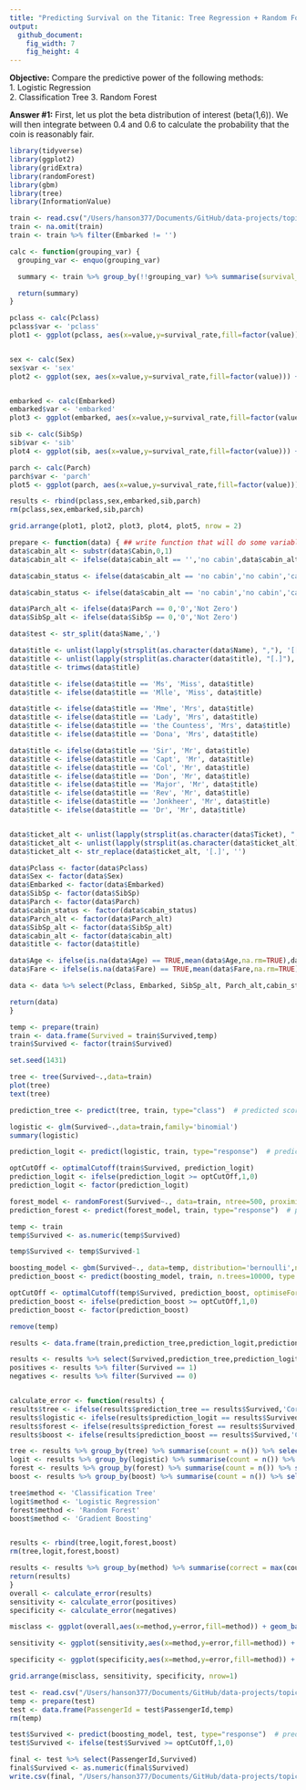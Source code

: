 ```yaml
---
title: "Predicting Survival on the Titanic: Tree Regression + Random Forest"
output:
  github_document:
    fig_width: 7
    fig_height: 4
---
```


**Objective:**
Compare the predictive power of the following methods:  
1. Logistic Regression  
2. Classification Tree
3. Random Forest

**Answer #1:**
First, let us plot the beta distribution of interest (beta(1,6)).  We will then integrate between 0.4 and 0.6 to calculate the probability that the coin is reasonably fair.

```r
library(tidyverse)
library(ggplot2)
library(gridExtra)
library(randomForest)
library(gbm)
library(tree)
library(InformationValue)

train <- read.csv("/Users/hanson377/Documents/GitHub/data-projects/topics/Titanic/data/train.csv")
train <- na.omit(train)
train <- train %>% filter(Embarked != '')
```

```r
calc <- function(grouping_var) {
  grouping_var <- enquo(grouping_var)

  summary <- train %>% group_by(!!grouping_var) %>% summarise(survival_rate = mean(Survived), n = n_distinct(PassengerId)) %>% select(survival_rate,n,value=!!grouping_var)

  return(summary)
}

pclass <- calc(Pclass)
pclass$var <- 'pclass'
plot1 <- ggplot(pclass, aes(x=value,y=survival_rate,fill=factor(value))) + geom_bar(stat='identity') + facet_wrap(~var) + scale_y_continuous(labels=scales::percent) + xlab('') + ylab('Survival Rate') + geom_text(aes(label=n),position=position_dodge(0.9),vjust=-0.25) + theme(legend.position='none')


sex <- calc(Sex)
sex$var <- 'sex'
plot2 <- ggplot(sex, aes(x=value,y=survival_rate,fill=factor(value))) + geom_bar(stat='identity') + facet_wrap(~var) + scale_y_continuous(labels=scales::percent) + xlab('') + ylab('Survival Rate')+ geom_text(aes(label=n),position=position_dodge(0.9),vjust=-0.25) + theme(legend.position='none')


embarked <- calc(Embarked)
embarked$var <- 'embarked'
plot3 <- ggplot(embarked, aes(x=value,y=survival_rate,fill=factor(value))) + geom_bar(stat='identity') + facet_wrap(~var) + scale_y_continuous(labels=scales::percent) + xlab('') + ylab('Survival Rate')+ geom_text(aes(label=n),position=position_dodge(0.9),vjust=-0.25) + theme(legend.position='none')

sib <- calc(SibSp)
sib$var <- 'sib'
plot4 <- ggplot(sib, aes(x=value,y=survival_rate,fill=factor(value))) + geom_bar(stat='identity') + facet_wrap(~var) + scale_y_continuous(labels=scales::percent) + xlab('') + ylab('Survival Rate')+ geom_text(aes(label=n),position=position_dodge(0.9),vjust=-0.25) + theme(legend.position='none')

parch <- calc(Parch)
parch$var <- 'parch'
plot5 <- ggplot(parch, aes(x=value,y=survival_rate,fill=factor(value))) + geom_bar(stat='identity') + facet_wrap(~var) + scale_y_continuous(labels=scales::percent) + xlab('') + ylab('Survival Rate')+ geom_text(aes(label=n),position=position_dodge(0.9),vjust=-0.25) + theme(legend.position='none')

results <- rbind(pclass,sex,embarked,sib,parch)
rm(pclass,sex,embarked,sib,parch)

grid.arrange(plot1, plot2, plot3, plot4, plot5, nrow = 2)
```

```r
prepare <- function(data) { ## write function that will do some variable engineering which we can easily apply to both the training and test data set
data$cabin_alt <- substr(data$Cabin,0,1)
data$cabin_alt <- ifelse(data$cabin_alt == '','no cabin',data$cabin_alt)

data$cabin_status <- ifelse(data$cabin_alt == 'no cabin','no cabin','cabin')

data$cabin_status <- ifelse(data$cabin_alt == 'no cabin','no cabin','cabin')

data$Parch_alt <- ifelse(data$Parch == 0,'0','Not Zero')
data$SibSp_alt <- ifelse(data$SibSp == 0,'0','Not Zero')

data$test <- str_split(data$Name,',')

data$title <- unlist(lapply(strsplit(as.character(data$Name), ","), '[[', 2))
data$title <- unlist(lapply(strsplit(as.character(data$title), "[.]"), '[[', 1))
data$title <- trimws(data$title)

data$title <- ifelse(data$title == 'Ms', 'Miss', data$title)
data$title <- ifelse(data$title == 'Mlle', 'Miss', data$title)

data$title <- ifelse(data$title == 'Mme', 'Mrs', data$title)
data$title <- ifelse(data$title == 'Lady', 'Mrs', data$title)
data$title <- ifelse(data$title == 'the Countess', 'Mrs', data$title)
data$title <- ifelse(data$title == 'Dona', 'Mrs', data$title)

data$title <- ifelse(data$title == 'Sir', 'Mr', data$title)
data$title <- ifelse(data$title == 'Capt', 'Mr', data$title)
data$title <- ifelse(data$title == 'Col', 'Mr', data$title)
data$title <- ifelse(data$title == 'Don', 'Mr', data$title)
data$title <- ifelse(data$title == 'Major', 'Mr', data$title)
data$title <- ifelse(data$title == 'Rev', 'Mr', data$title)
data$title <- ifelse(data$title == 'Jonkheer', 'Mr', data$title)
data$title <- ifelse(data$title == 'Dr', 'Mr', data$title)


data$ticket_alt <- unlist(lapply(strsplit(as.character(data$Ticket), " "), '[[', 1))
data$ticket_alt <- unlist(lapply(strsplit(as.character(data$ticket_alt), "/"), '[[', 1))
data$ticket_alt <- str_replace(data$ticket_alt, '[.]', '')

data$Pclass <- factor(data$Pclass)
data$Sex <- factor(data$Sex)
data$Embarked <- factor(data$Embarked)
data$SibSp <- factor(data$SibSp)
data$Parch <- factor(data$Parch)
data$cabin_status <- factor(data$cabin_status)
data$Parch_alt <- factor(data$Parch_alt)
data$SibSp_alt <- factor(data$SibSp_alt)
data$cabin_alt <- factor(data$cabin_alt)
data$title <- factor(data$title)

data$Age <- ifelse(is.na(data$Age) == TRUE,mean(data$Age,na.rm=TRUE),data$Age)
data$Fare <- ifelse(is.na(data$Fare) == TRUE,mean(data$Fare,na.rm=TRUE),data$Fare)

data <- data %>% select(Pclass, Embarked, SibSp_alt, Parch_alt,cabin_status,Fare,Age,title)

return(data)
}

temp <- prepare(train)
train <- data.frame(Survived = train$Survived,temp)
train$Survived <- factor(train$Survived)

```


```r
set.seed(1431)

tree <- tree(Survived~.,data=train)
plot(tree)
text(tree)

prediction_tree <- predict(tree, train, type="class")  # predicted scores
```  


```r
logistic <- glm(Survived~.,data=train,family='binomial')
summary(logistic)

prediction_logit <- predict(logistic, train, type="response")  # predicted scores

optCutOff <- optimalCutoff(train$Survived, prediction_logit)
prediction_logit <- ifelse(prediction_logit >= optCutOff,1,0)
prediction_logit <- factor(prediction_logit)
```

```r
forest_model <- randomForest(Survived~., data=train, ntree=500, proximity=T)
prediction_forest <- predict(forest_model, train, type="response")  # predicted scores
```  

```r
temp <- train
temp$Survived <- as.numeric(temp$Survived)

temp$Survived <- temp$Survived-1

boosting_model <- gbm(Survived~., data=temp, distribution='bernoulli',n.trees=10000,interaction.depth=8,shrinkage=0.001)
prediction_boost <- predict(boosting_model, train, n.trees=10000, type = 'response')  # predicted scores

optCutOff <- optimalCutoff(temp$Survived, prediction_boost, optimiseFor = 'misclasserror')
prediction_boost <- ifelse(prediction_boost >= optCutOff,1,0)
prediction_boost <- factor(prediction_boost)

remove(temp)
```

```r
results <- data.frame(train,prediction_tree,prediction_logit,prediction_forest,prediction_forest2,prediction_forest3,prediction_boost)

results <- results %>% select(Survived,prediction_tree,prediction_logit,prediction_forest,prediction_forest2,prediction_forest3,prediction_boost)
positives <- results %>% filter(Survived == 1)
negatives <- results %>% filter(Survived == 0)


calculate_error <- function(results) {
results$tree <- ifelse(results$prediction_tree == results$Survived,'Correct','Incorrect')
results$logistic <- ifelse(results$prediction_logit == results$Survived,'Correct','Incorrect')
results$forest <- ifelse(results$prediction_forest == results$Survived,'Correct','Incorrect')
results$boost <- ifelse(results$prediction_boost == results$Survived,'Correct','Incorrect')

tree <- results %>% group_by(tree) %>% summarise(count = n()) %>% select(result = tree,count)
logit <- results %>% group_by(logistic) %>% summarise(count = n()) %>% select(result = logistic,count)
forest <- results %>% group_by(forest) %>% summarise(count = n()) %>% select(result = forest,count)
boost <- results %>% group_by(boost) %>% summarise(count = n()) %>% select(result = boost,count)

tree$method <- 'Classification Tree'
logit$method <- 'Logistic Regression'
forest$method <- 'Random Forest'
boost$method <- 'Gradient Boosting'


results <- rbind(tree,logit,forest,boost)
rm(tree,logit,forest,boost)

results <- results %>% group_by(method) %>% summarise(correct = max(count[result=='Correct']), wrong = max(count[result=='Incorrect'])) %>% mutate(error = wrong/(correct+wrong))
return(results)
}
overall <- calculate_error(results)
sensitivity <- calculate_error(positives)
specificity <- calculate_error(negatives)

misclass <- ggplot(overall,aes(x=method,y=error,fill=method)) + geom_bar(stat='identity') + xlab('') + ylab('Misclassification Rate') + scale_y_continuous(label=scales::percent) + theme(legend.position = 'none') + geom_text(aes(label=paste(round(error,digits=3)*100,'%')),position=position_dodge(0.9),vjust=-0.25)

sensitivity <- ggplot(sensitivity,aes(x=method,y=error,fill=method)) + geom_bar(stat='identity') + xlab('') + ylab('Sensitivity') + scale_y_continuous(label=scales::percent) + theme(legend.position = 'none') + geom_text(aes(label=paste(round(error,digits=3)*100,'%')),position=position_dodge(0.9),vjust=-0.25)

specificity <- ggplot(specificity,aes(x=method,y=error,fill=method)) + geom_bar(stat='identity') + xlab('') + ylab('Specificity') + scale_y_continuous(label=scales::percent) + theme(legend.position = 'none') + geom_text(aes(label=paste(round(error,digits=3)*100,'%')),position=position_dodge(0.9),vjust=-0.25)

grid.arrange(misclass, sensitivity, specificity, nrow=1)
```  

```r
test <- read.csv("/Users/hanson377/Documents/GitHub/data-projects/topics/Titanic/data/test.csv")
temp <- prepare(test)
test <- data.frame(PassengerId = test$PassengerId,temp)
rm(temp)

test$Survived <- predict(boosting_model, test, type="response")  # predicted scores
test$Survived <- ifelse(test$Survived >= optCutOff,1,0)

final <- test %>% select(PassengerId,Survived)
final$Survived <- as.numeric(final$Survived)
write.csv(final, "/Users/hanson377/Documents/GitHub/data-projects/topics/Titanic/data/gender_submission.csv", row.names=FALSE)
```
